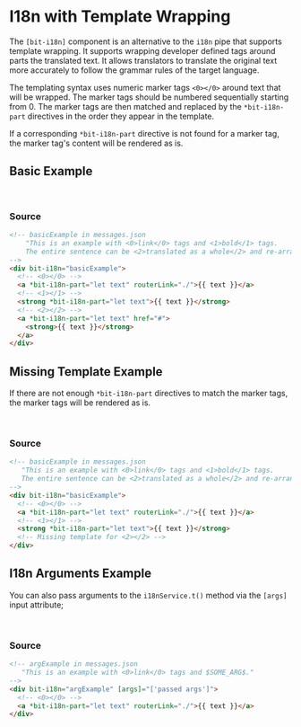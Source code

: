 

<Meta of={stories} />

# I18n with Template Wrapping

The `[bit-i18n]` component is an alternative to the `i18n` pipe that supports template wrapping. It
supports wrapping developer defined tags around parts the translated text. It allows translators to
translate the original text more accurately to follow the grammar rules of the target language.

The templating syntax uses numeric marker tags `<0></0>` around text that will be wrapped. The
marker tags should be numbered sequentially starting from 0. The marker tags are then matched and
replaced by the `*bit-i18n-part` directives in the order they appear in the template.

If a corresponding `*bit-i18n-part` directive is not found for a marker tag, the marker tag's
content will be rendered as is.

## Basic Example

<Story of={stories.Basic} />

<br />

### Source

```html
<!-- basicExample in messages.json
    "This is an example with <0>link</0> tags and <1>bold</1> tags.
    The entire sentence can be <2>translated as a whole</2> and re-arranged according to each language's grammar rules."
-->
<div bit-i18n="basicExample">
  <!-- <0></0> -->
  <a *bit-i18n-part="let text" routerLink="./">{{ text }}</a>
  <!-- <1></1> -->
  <strong *bit-i18n-part="let text">{{ text }}</strong>
  <!-- <2></2> -->
  <a *bit-i18n-part="let text" href="#">
    <strong>{{ text }}</strong>
  </a>
</div>
```

## Missing Template Example

If there are not enough `*bit-i18n-part` directives to match the marker tags, the marker tags will
be rendered as is.

<Story of={stories.MissingTemplate} />

<br />

### Source

```html
<!-- basicExample in messages.json
   "This is an example with <0>link</0> tags and <1>bold</1> tags.
   The entire sentence can be <2>translated as a whole</2> and re-arranged according to each language's grammar rules."
-->
<div bit-i18n="basicExample">
  <!-- <0></0> -->
  <a *bit-i18n-part="let text" routerLink="./">{{ text }}</a>
  <!-- <1></1> -->
  <strong *bit-i18n-part="let text">{{ text }}</strong>
  <!-- Missing template for <2></2> -->
</div>
```

## I18n Arguments Example

You can also pass arguments to the `i18nService.t()` method via the `[args]` input attribute;

<Story of={stories.ArgsExample} />

<br />

### Source

```html
<!-- argExample in messages.json
   "This is an example with <0>link</0> tags and $SOME_ARG$."
-->
<div bit-i18n="argExample" [args]="['passed args']">
  <!-- <0></0> -->
  <a *bit-i18n-part="let text" routerLink="./">{{ text }}</a>
</div>
```
